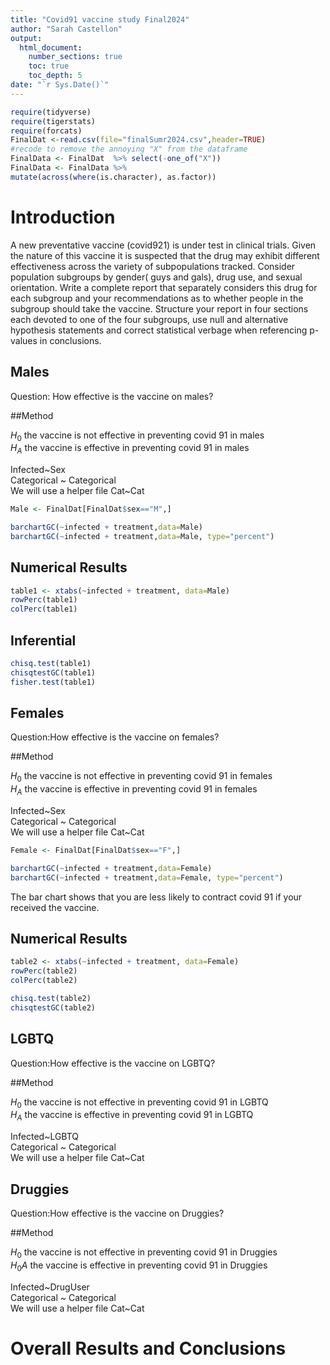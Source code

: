 ```yaml
---
title: "Covid91 vaccine study Final2024"
author: "Sarah Castellon"
output: 
  html_document:
    number_sections: true
    toc: true
    toc_depth: 5
date: "`r Sys.Date()`" 
---
```


```r
require(tidyverse)
require(tigerstats)
require(forcats)
FinalDat <-read.csv(file="finalSumr2024.csv",header=TRUE)
#recode to remove the annoying "X" from the dataframe
FinalData <- FinalDat  %>% select(-one_of("X"))
FinalData <- FinalData %>%
mutate(across(where(is.character), as.factor))
```

# Introduction

A new  preventative vaccine (covid921) is under test in clinical trials. Given the nature of this vaccine it is suspected that the drug may exhibit different effectiveness across the variety of subpopulations tracked. Consider population subgroups by gender( guys and gals), drug use, and sexual orientation. Write a complete report that separately considers this drug for each subgroup and your recommendations as to whether people in the subgroup should take the vaccine. Structure your report in four sections each devoted to one of the four subgroups, use null and alternative hypothesis statements and correct statistical verbage when referencing p-values in conclusions.



## Males

Question: How effective is the vaccine on males?

##Method 

$H_0$ the vaccine is not effective in preventing covid 91 in males  
$H_A$ the vaccine is effective in preventing covid 91 in males  

Infected~Sex  
Categorical ~ Categorical   
We will use a helper file Cat~Cat  

```r
Male <- FinalDat[FinalDat$sex=="M",]
```

```r
barchartGC(~infected + treatment,data=Male)
barchartGC(~infected + treatment,data=Male, type="percent")

```
## Numerical Results

```r
table1 <- xtabs(~infected + treatment, data=Male)
rowPerc(table1)
colPerc(table1)
```

## Inferential  
```r
chisq.test(table1)
chisqtestGC(table1)
fisher.test(table1)
```

## Females

Question:How effective is the vaccine on females?

##Method 

$H_0$ the vaccine is not effective in preventing covid 91 in females  
$H_A$ the vaccine is effective in preventing covid 91 in females  

Infected~Sex  
Categorical ~ Categorical   
We will use a helper file Cat~Cat    

```r
Female <- FinalDat[FinalDat$sex=="F",]
```

```r
barchartGC(~infected + treatment,data=Female)
barchartGC(~infected + treatment,data=Female, type="percent")

```
The bar chart shows that you are less likely to contract covid 91 if your received the vaccine.   

## Numerical Results

```r
table2 <- xtabs(~infected + treatment, data=Female)
rowPerc(table2)
colPerc(table2)
```

```r
chisq.test(table2)
chisqtestGC(table2)
```

## LGBTQ

Question:How effective is the vaccine on LGBTQ?

##Method 

$H_0$ the vaccine is not effective in preventing covid 91 in LGBTQ  
$H_A$ the vaccine is effective in preventing covid 91 in LGBTQ  

Infected~LGBTQ  
Categorical ~ Categorical   
We will use a helper file Cat~Cat    


## Druggies

Question:How effective is the vaccine on Druggies?

##Method 

$H_0$ the vaccine is not effective in preventing covid 91 in Druggies  
$H_0A$ the vaccine is effective in preventing covid 91 in Druggies  

Infected~DrugUser  
Categorical ~ Categorical   
We will use a helper file Cat~Cat   

# Overall Results and Conclusions